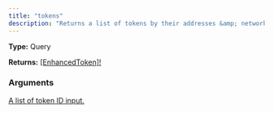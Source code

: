```yaml
---
title: "tokens"
description: "Returns a list of tokens by their addresses &amp; network id, with pagination."
---
```


**Type:** Query

**Returns:** [[EnhancedToken]!](/api-reference/types/enhancedtoken)

### Arguments

<a href="/api-reference/types/tokeninput">
  <ResponseField name="ids" type="[TokenInput!]">
    A list of token ID input.
  </ResponseField>
</a>

